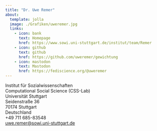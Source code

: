 ```yaml
---
title: "Dr. Uwe Remer"
about:
  template: jolla
  image: ./Grafiken/uweremer.jpg
  links:
    - icon: bank
      text: Homepage
      href: https://www.sowi.uni-stuttgart.de/institut/team/Remer     
    - icon: github
      text: github
      href: https://github.com/uweremer/gewichtung
    - icon: mastodon
      text: Mastodon
      href: https://fediscience.org/@uweremer
---
```


Institut für Sozialwissenschaften<br> Computational Social Science (CSS-Lab)<br> Universität Stuttgart<br> Seidenstraße 36<br> 70174 Stuttgart<br> Deutschland<br> +49 711 685-83548<br> [uwe.remer\@sowi.uni-stuttgart.de](mailto:uwe.remer@sowi.uni-stuttgart.de)

